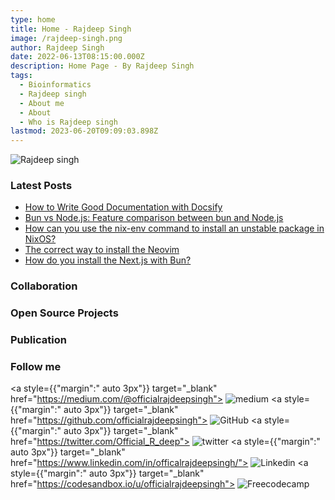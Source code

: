 ```yaml
---
type: home
title: Home - Rajdeep Singh
image: /rajdeep-singh.png
author: Rajdeep Singh
date: 2022-06-13T08:15:00.000Z
description: Home Page - By Rajdeep Singh
tags:
  - Bioinformatics
  - Rajdeep singh
  - About me
  - About
  - Who is Rajdeep singh
lastmod: 2023-06-20T09:09:03.898Z
---
```


![Rajdeep singh](https://capsule-render.vercel.app/api?type=soft&color=auto&height=400&section=header&text=Build%20and%20Deploy&fontSize=90&animation=fadeIn)

### Latest Posts

- [How to Write Good Documentation with Docsify](https://www.freecodecamp.org/news/how-to-write-good-documentation-with-docsify/)
- [Bun vs Node.js: Feature comparison between bun and Node.js](https://medium.com/frontendweb/bun-vs-node-js-feature-comparison-between-bun-and-node-js-3373ba095a3f?source=rss-87a39efc43fa------2)
- [How can you use the nix-env command to install an unstable package in NixOS?](https://medium.com/thelinux/how-can-you-use-the-nix-env-command-to-install-an-unstable-package-in-nixos-35a929de61b1?source=rss-87a39efc43fa------2)
- [The correct way to install the Neovim](https://medium.com/thelinux/the-correct-way-to-install-the-neovim-42f3076f9b88?source=rss-87a39efc43fa------2)
- [How do you install the Next.js with Bun?](https://medium.com/frontendweb/how-do-you-install-the-next-js-with-bun-56f8aa46ef5a?source=rss-87a39efc43fa------2)


<Space />

### Collaboration

<Collaboration />

<Space />

### Open Source Projects
<div className="grid gap-4 md:gap-8 lg:grid-cols-2 mt-12">
  <Card tittle="Awesome Nextjs" description="A curated list of awesome Nextjs-based libraries that help build small and large-scale applications with next.js." url="https://github.com/officialrajdeepsingh/awesome-nextjs" />
  <Card tittle="Section Blog Theme" description="Section blog theme is Nextra, Shadcn UI and Tailwind css based MDX blog." url="https://github.com/frontendweb3/section-blog-theme" />
  <Card tittle="Nerd Fonts Installer" description="Nerd fonts installer bash script to install the any nerd font in Debian based distro." url="https://github.com/officialrajdeepsingh/nerd-fonts-installer" />
</div>

<Space />

### Publication

<div className="grid gap-4 md:gap-8 lg:grid-cols-2 mt-12">
  <Card tittle="Frontend Web" description="FrontendWeb is a platform for frontend, full-stack, and web developers to read, write, and share knowledge with readers and writers." url="https://medium.com/frontendweb" />
  <Card tittle="The Linux" description="Explore the Linux world. " url="https://medium.com/thelinux" />
</div>

<Space />

### Follow me

<div className="flex flex-row flex-wrap md:justify-between"  id="badges">

  <a style={{"margin":" auto 3px"}} target="_blank" href="https://medium.com/@officialrajdeepsingh">
    <img title="Medium" alt="medium" src="https://img.shields.io/badge/Medium-12100E?style=for-the-badge&logo=medium&logoColor=white" alt="LinkedIn Badge"/>
  </a> 
  <a style={{"margin":" auto 3px"}} target="_blank" href="https://github.com/officialrajdeepsingh">
    <img title="GitHub" alt="GitHub"  src="https://img.shields.io/badge/github-%23121011.svg?style=for-the-badge&logo=github&logoColor=white"/>
  </a>
  <a style={{"margin":" auto 3px"}} target="_blank" href="https://twitter.com/Official_R_deep">
    <img title="Twitter" alt="twitter"  src="https://img.shields.io/badge/Twitter-%231DA1F2.svg?style=for-the-badge&logo=Twitter&logoColor=white"/>
  </a>
  <a style={{"margin":" auto 3px"}} target="_blank" href="https://www.linkedin.com/in/officalrajdeepsingh/">
    <img title="Linkedin" alt="Linkedin"  src="https://img.shields.io/badge/linkedin-%230077B5.svg?style=for-the-badge&logo=linkedin&logoColor=white"/>
  </a>
   <a style={{"margin":" auto 3px"}} target="_blank" href="https://codesandbox.io/u/officialrajdeepsingh">
    <img title="Freecodecamp" alt="Freecodecamp"  src="https://img.shields.io/badge/Freecodecamp-%23123.svg?&style=for-the-badge&logo=freecodecamp&logoColor=green"/>
  </a>

</div>

<Space h="md" />